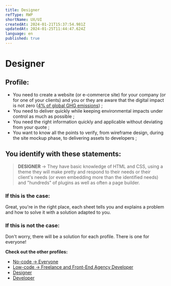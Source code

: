 ```yaml
---
title: Designer
refType: RWP
shortName: UX/UI
createdAt: 2024-01-21T15:37:54.981Z
updatedAt: 2024-01-25T11:44:47.624Z
language: en
published: true
---
```


# Designer

## Profile:

- You need to create a website (or e-commerce site) for your company (or for one of your clients) and you or they are aware that the digital impact is not zero ([4% of global GHG emissions](https://www.greenit.fr/etude-empreinte-environnementale-du-numerique-mondial/)) ;
- You need to deliver quickly while keeping environmental impacts under control as much as possible ;
- You need the right information quickly and applicable without deviating from your quote ;
- You want to know all the points to verify, from wireframe design, during the site mockup phase, to delivering assets to developers ;

## You identify with these statements:

> **DESIGNER** → They have basic knowledge of HTML and CSS, using a theme they will make pretty and respond to their needs or their client's needs (or even embedding more than the identified needs) and "hundreds" of plugins as well as often a page builder.

### If this is the case:

Great, you're in the right place, each sheet tells you and explains a problem and how to solve it with a solution adapted to you.

### If this is not the case:

Don't worry, there will be a solution for each profile. There is one for everyone!

**Check out the other profiles:**

- [No-code → Everyone](./no-code-everyone)
- [Low-code → Freelance and Front-End Agency Developer](./low-code-freelance-front-end-agency-developer)
- [Designer](./designer)
- [Developer](./developer)

